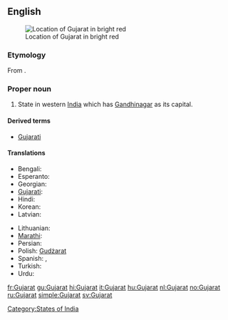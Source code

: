 ==English==
{{wikipedia}}
[[File:India-GUJARAT.svg|thumb|Location of Gujarat in bright red]]

===Etymology===
From {{etyl|gu}} {{term|ગુજરાત|lang=gu|sc=Gujr}}.

===Proper noun===
{{en-proper noun}}

# State in western [[India]] which has [[Gandhinagar]] as its capital.

====Derived terms====
* [[Gujarati]]

====Translations====
{{trans-top|state in India}}
* Bengali: {{t-|bn|গুজরাট|sc=Beng|xs=Bengali}}
* Esperanto: {{t|eo|Guĝarato|xs=Esperanto}}
* Georgian: {{t|ka|გუჯარათი|sc=Geor|xs=Georgian}}
* [[Gujarati]]: {{t+|gu|ગુજરાત|tr=gujarāt|sc=Gujr|xs=Gujarati}}
* Hindi: {{t+|hi|गुजरात|tr=gujarāt|xs=Hindi}}
* Korean: {{t|ko|구자라트 주|tr=gujaratteu ju|sc=Hang}}
* Latvian: {{t|lv|Gudžarāta|xs=Latvian}}
{{trans-mid}}
* Lithuanian: {{t|lt|Gudžaratas|m|xs=Lithuanian}}
* [[Marathi]]: {{t-|mr|गुजरात|tr=gujarāt|sc=Deva|xs=Marathi}}
* Persian: {{t|fa|گجرات|alt=گُجَرات|xs=Persian}}
* Polish: [[Gudżarat]] {{m}}
* Spanish: {{t|es|Guyarat}},  {{t-|es|Gujarat}}
* Turkish: {{t|tr|Gucerat}}
* Urdu: {{t|ur|گجرات|tr=gujarāt|xs=Urdu}}
{{trans-bottom}}

[[Category:States of India]]

[[fr:Gujarat]]
[[gu:Gujarat]]
[[hi:Gujarat]]
[[it:Gujarat]]
[[hu:Gujarat]]
[[nl:Gujarat]]
[[no:Gujarat]]
[[ru:Gujarat]]
[[simple:Gujarat]]
[[sv:Gujarat]]
